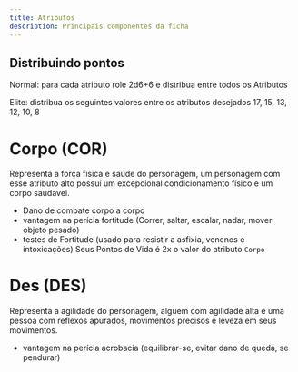 ```yaml
---
title: Atributos
description: Principais componentes da ficha
---
```


## Distribuindo pontos

Normal: para cada atributo role 2d6+6 e distribua entre todos os Atributos

Elite: distribua os seguintes valores entre os atributos desejados 17, 15, 13, 12, 10, 8

# Corpo (COR)

Representa a força física e saúde do personagem, um personagem com esse atributo alto possuí
um excepcional condicionamento físico e um corpo saudavel.

+ Dano de combate corpo a corpo
+ vantagem na perícia fortitude (Correr, saltar, escalar, nadar, mover objeto pesado)
+ testes de Fortitude (usado para resistir a asfixia, venenos e intoxicações)
Seus Pontos de Vida é 2x o valor do atributo `Corpo`

# Des (DES)

Representa a agilidade do personagem, alguem com agilidade alta é uma pessoa com reflexos apurados,
 movimentos precisos e leveza em seus movimentos.

 + vantagem na perícia acrobacia (equilibrar-se, evitar dano de queda, se pendurar)